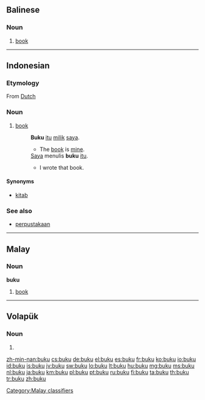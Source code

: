 ==Balinese==

===Noun===
{{infl|ban|noun}}

# [[book]]

----

==Indonesian==

===Etymology===
From [[w:Dutch language|Dutch]]

===Noun===
{{id-noun}}

# [[book]]
#: '''Buku''' [[itu]] [[milik]] [[saya]].
#:* The [[book]] is [[mine]].
#: [[Saya]] menulis '''buku''' [[itu]].
#:* I wrote that book.

====Synonyms====
* [[kitab]]

===See also===
* [[perpustakaan]]

----

==Malay==

===Noun===
'''buku'''

# [[book]]

[[Category:Malay classifiers]]

----

==Volapük==

===Noun===
{{infl|vo|noun form}}

# {{inflection of|buk||predicative|s|lang=vo}}

[[zh-min-nan:buku]]
[[cs:buku]]
[[de:buku]]
[[el:buku]]
[[es:buku]]
[[fr:buku]]
[[ko:buku]]
[[io:buku]]
[[id:buku]]
[[is:buku]]
[[jv:buku]]
[[sw:buku]]
[[lo:buku]]
[[lt:buku]]
[[hu:buku]]
[[mg:buku]]
[[ms:buku]]
[[nl:buku]]
[[ja:buku]]
[[km:buku]]
[[pl:buku]]
[[pt:buku]]
[[ru:buku]]
[[fi:buku]]
[[ta:buku]]
[[th:buku]]
[[tr:buku]]
[[zh:buku]]